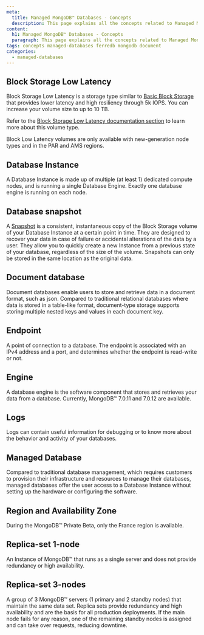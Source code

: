 ```yaml
---
meta:
  title: Managed MongoDB™ Databases - Concepts
  description: This page explains all the concepts related to Managed MongoDB™ Databases.
content:
  h1: Managed MongoDB™ Databases - Concepts
  paragraph: This page explains all the concepts related to Managed MongoDB™ Databases.
tags: concepts managed-databases ferredb mongodb document
categories:
  - managed-databases
---
```


## Block Storage Low Latency

Block Storage Low Latency is a storage type similar to [Basic Block Storage](#basic-block-storage) that provides lower latency and high resiliency through 5k IOPS. You can increase your volume size to up to 10 TB.

Refer to the [Block Storage Low Latency documentation section](/storage/block/concepts/) to learn more about this volume type.

<Message type="note">
  Block Low Latency volumes are only available with new-generation node types and in the PAR and AMS regions.
</Message>

## Database Instance

A Database Instance is made up of multiple (at least 1) dedicated compute nodes, and is running a single Database Engine. Exactly one database engine is running on each node.

## Database snapshot

A [Snapshot](/managed-databases/mongodb/how-to/manage-snapshots/) is a consistent, instantaneous copy of the Block Storage volume of your Database Instance at a certain point in time. They are designed to recover your data in case of failure or accidental alterations of the data by a user. They allow you to quickly create a new Instance from a previous state of your database, regardless of the size of the volume. Snapshots can only be stored in the same location as the original data.

## Document database

Document databases enable users to store and retrieve data in a document format, such as json. Compared to traditional relational databases where data is stored in a table-like format, document-type storage supports storing multiple nested keys and values in each document key.

## Endpoint

A point of connection to a database. The endpoint is associated with an IPv4 address and a port, and determines whether the endpoint is read-write or not.

## Engine

A database engine is the software component that stores and retrieves your data from a database. Currently, MongoDB™ 7.0.11 and 7.0.12 are available.

## Logs

Logs can contain useful information for debugging or to know more about the behavior and activity of your databases.

## Managed Database

Compared to traditional database management, which requires customers to provision their infrastructure and resources to manage their databases, managed databases offer the user access to a Database Instance without setting up the hardware or configuring the software.

## Region and Availability Zone

<Macro id="region-and-az" />

<Message type="requirement">
   During the MongoDB™ Private Beta, only the France region is available.
</Message>

## Replica-set 1-node

An Instance of MongoDB™ that runs as a single server and does not provide redundancy or high availability.

## Replica-set 3-nodes

A group of 3 MongoDB™ servers (1 primary and 2 standby nodes) that maintain the same data set. Replica sets provide redundancy and high availability and are the basis for all production deployments. If the main node fails for any reason, one of the remaining standby nodes is assigned and can take over requests, reducing downtime.
